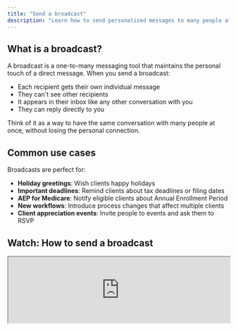 ```yaml
---
title: "Send a broadcast"
description: "Learn how to send personalized messages to many people at once."
---
```


## What is a broadcast?

A broadcast is a one-to-many messaging tool that maintains the personal touch of a direct message. When you send a broadcast:

- Each recipient gets their own individual message
- They can't see other recipients
- It appears in their inbox like any other conversation with you
- They can reply directly to you

Think of it as a way to have the same conversation with many people at once, without losing the personal connection.

## Common use cases

Broadcasts are perfect for:

- **Holiday greetings**: Wish clients happy holidays
- **Important deadlines**: Remind clients about tax deadlines or filing dates
- **AEP for Medicare**: Notify eligible clients about Annual Enrollment Period
- **New workflows**: Introduce process changes that affect multiple clients
- **Client appreciation events**: Invite people to events and ask them to RSVP

## Watch: How to send a broadcast

<Frame>
  <iframe
    src="https://www.loom.com/embed/23aa3d77b52a451293fd567339b4f7ca?hideEmbedTopBar=true"
    width="100%"
    style={{
      height: "400px",
    }}
  />
</Frame>

## Steps to send a broadcast

<Steps>
  <Step title="Create a broadcast">
    Go to [Broadcasts](https://app.currentclient.com/app/broadcasts) and click "New Broadcast"
  </Step>

{" "}

<Step title="Compose your message">
  Write your message. Keep it conversational - write as if you're sending it to
  just one person.
</Step>

{" "}

<Step title="Add people">
  Select the recipients for your broadcast. You can choose from your contacts or
</Step>

  <Step title="Review and send">
    Double-check your message and recipient list, then hit send. Each person will receive their individual message.
  </Step>
</Steps>

## Best practices

- **Keep it short**: Respect your recipients' time with concise messages
- **Write personally**: Write as if you're sending to one person, not a group
- **Don't spam**: Only send broadcasts when you'd be confident sending the message to each person individually and with their consent
- **Make it relevant**: Ensure the message is actually relevant to everyone on your list
- **Include a clear call-to-action**: Make it obvious what you want recipients to do next
